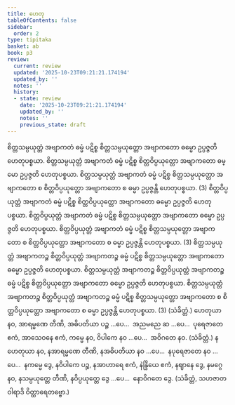 ```yaml
---
title: ဟေတု
tableOfContents: false
sidebar:
  order: 2
type: tipitaka
basket: ab
book: p3
review:
  current: review
  updated: '2025-10-23T09:21:21.174194'
  updated_by: ''
  notes: ''
  history:
  - state: review
    date: '2025-10-23T09:21:21.174194'
    updated_by: ''
    notes: ''
    previous_state: draft
---
```



<ReviewStatus review={frontmatter.review} showDetails={true} />

<HypothesisAnnotation frontmatter={frontmatter} />

<DynamicBreadcrumb />

<Division number="33" book="p3" e="ch" v="39" p="401">

<Paragraph number="2078" book="p3">
စိတ္တသမ္ပယုတ္တံ အဗျာကတံ ဓမ္မံ ပဋိစ္စ စိတ္တသမ္ပယုတ္တော အဗျာကတော ဓမ္မော ဥပ္ပဇ္ဇတိ ဟေတုပစ္စယာ. စိတ္တသမ္ပယုတ္တံ အဗျာကတံ ဓမ္မံ ပဋိစ္စ စိတ္တဝိပ္ပယုတ္တော အဗျာကတော ဓမ္မော ဥပ္ပဇ္ဇတိ ဟေတုပစ္စယာ. စိတ္တသမ္ပယုတ္တံ အဗျာကတံ ဓမ္မံ ပဋိစ္စ စိတ္တသမ္ပယုတ္တော အဗျာကတော စ စိတ္တဝိပ္ပယုတ္တော အဗျာကတော စ ဓမ္မာ ဥပ္ပဇ္ဇန္တိ ဟေတုပစ္စယာ. (3)
</Paragraph>

<Paragraph number="2079" book="p3">
စိတ္တဝိပ္ပယုတ္တံ အဗျာကတံ ဓမ္မံ ပဋိစ္စ စိတ္တဝိပ္ပယုတ္တော အဗျာကတော ဓမ္မော ဥပ္ပဇ္ဇတိ ဟေတုပစ္စယာ. စိတ္တဝိပ္ပယုတ္တံ အဗျာကတံ ဓမ္မံ ပဋိစ္စ စိတ္တသမ္ပယုတ္တော အဗျာကတော ဓမ္မော ဥပ္ပဇ္ဇတိ ဟေတုပစ္စယာ. စိတ္တဝိပ္ပယုတ္တံ အဗျာကတံ ဓမ္မံ ပဋိစ္စ စိတ္တသမ္ပယုတ္တော အဗျာကတော စ စိတ္တဝိပ္ပယုတ္တော အဗျာကတော စ ဓမ္မာ ဥပ္ပဇ္ဇန္တိ ဟေတုပစ္စယာ. (3)
</Paragraph>

<Paragraph number="2080" book="p3">
စိတ္တသမ္ပယုတ္တံ အဗျာကတဉ္စ စိတ္တဝိပ္ပယုတ္တံ အဗျာကတဉ္စ ဓမ္မံ ပဋိစ္စ စိတ္တသမ္ပယုတ္တော အဗျာကတော ဓမ္မော ဥပ္ပဇ္ဇတိ ဟေတုပစ္စယာ. စိတ္တသမ္ပယုတ္တံ အဗျာကတဉ္စ စိတ္တဝိပ္ပယုတ္တံ အဗျာကတဉ္စ ဓမ္မံ ပဋိစ္စ စိတ္တဝိပ္ပယုတ္တော အဗျာကတော ဓမ္မော ဥပ္ပဇ္ဇတိ ဟေတုပစ္စယာ. စိတ္တသမ္ပယုတ္တံ အဗျာကတဉ္စ စိတ္တဝိပ္ပယုတ္တံ အဗျာကတဉ္စ ဓမ္မံ ပဋိစ္စ စိတ္တသမ္ပယုတ္တော အဗျာကတော စ စိတ္တဝိပ္ပယုတ္တော အဗျာကတော စ ဓမ္မာ ဥပ္ပဇ္ဇန္တိ ဟေတုပစ္စယာ. (3) (သံခိတ္တံ.)
</Paragraph>

</Division>
<Division number="34" book="p3" e="ch" v="39" p="402">

<Paragraph number="2081" book="p3">
ဟေတုယာ နဝ, အာရမ္မဏေ တီဏိ, အဓိပတိယာ ပဉ္စ …ပေ…  အညမညေ ဆ …ပေ…  ပုရေဇာတေ ဧကံ, အာသေဝနေ ဧကံ, ကမ္မေ နဝ, ဝိပါကေ နဝ …ပေ…  အဝိဂတေ နဝ. (သံခိတ္တံ.)
</Paragraph>

<Paragraph number="2082" book="p3">
နဟေတုယာ နဝ, နအာရမ္မဏေ တီဏိ, နအဓိပတိယာ နဝ …ပေ…  နပုရေဇာတေ နဝ …ပေ…  နကမ္မေ ဒွေ, နဝိပါကေ ပဉ္စ, နအာဟာရေ ဧကံ, နဲန္ဒြိယေ ဧကံ, နဈာနေ ဒွေ, နမဂ္ဂေ နဝ, နသမ္ပယုတ္တေ တီဏိ, နဝိပ္ပယုတ္တေ ဒွေ …ပေ…  နောဝိဂတေ ဒွေ. (သံခိတ္တံ, သဟဇာတဝါရာဒိ ဝိတ္ထာရေတဗ္ဗော.)
</Paragraph>
</Division>